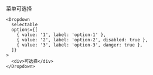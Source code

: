 菜单可选择

```tsx
<Dropdown
  selectable
  options={[
    { value: '1', label: 'option-1' },
    { value: '2', label: 'option-2', disabled: true },
    { value: '3', label: 'option-3', danger: true },
  ]}
>
  <div>可选择</div>
</Dropdown>
```
